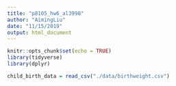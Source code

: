 ```yaml
---
title: "p8105_hw6_al3998"
author: "AimingLiu"
date: "11/15/2019"
output: html_document
---
```


```r
knitr::opts_chunk$set(echo = TRUE)
library(tidyverse)
library(dplyr)
```

```r
child_birth_data = read_csv("./data/birthweight.csv")
```

